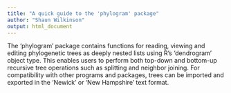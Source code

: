 ```yaml
---
title: "A quick guide to the 'phylogram' package"
author: "Shaun Wilkinson"
output: html_document
---
```



The 'phylogram' package contains functions for reading, viewing and editing phylogenetic
    trees as deeply nested lists using R's 'dendrogram' object type. This enables
    users to perform both top-down and bottom-up recursive tree operations such
    as splitting and neighbor joining. For compatibility with other programs and
    packages, trees can be imported and exported in the 'Newick' or 'New Hampshire'
    text format.

